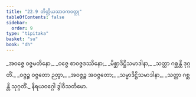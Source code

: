 ```yaml
---
title: "22.9 တိတ္ထိယသာဝကဝတ္ထု"
tableOfContents: false
sidebar:
  order: 9
type: "tipitaka"
basket: "su"
book: "dh"
---
```



<DynamicBreadcrumb />

<Division number="318" book="dh" e="ch" v="18" p="58">

<Paragraph number="342" type="verses" book="dh">
_အဝဇ္ဇေ ဝဇ္ဇမတိနော,_  
_ဝဇ္ဇေ စာဝဇ္ဇဒဿိနော;_  
_မိစ္ဆာဒိဋ္ဌိသမာဒါနာ,_  
_သတ္တာ ဂစ္ဆန္တိ ဒုဂ္ဂတိံ._  

</Paragraph>

</Division>
<Division number="319" book="dh" e="ch" v="18" p="58">

<Paragraph number="343" type="verses" book="dh">
_ဝဇ္ဇဉ္စ ဝဇ္ဇတော ဉတွာ,_  
_အဝဇ္ဇဉ္စ အဝဇ္ဇတော;_  
_သမ္မာဒိဋ္ဌိသမာဒါနာ,_  
_သတ္တာ ဂစ္ဆန္တိ သုဂ္ဂတိံ._  


</Paragraph>
</Division>

<Paragraph number="344" type="center" book="dh">
နိရယဝဂ္ဂေါ ဒွါဝီသတိမော.
</Paragraph>